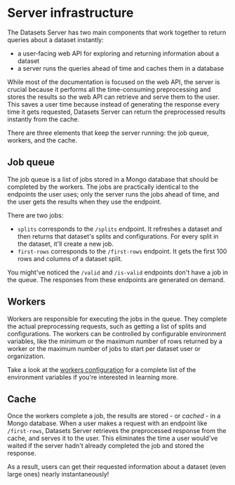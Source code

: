 # Server infrastructure

The Datasets Server has two main components that work together to return queries about a dataset instantly:

- a user-facing web API for exploring and returning information about a dataset
- a server runs the queries ahead of time and caches them in a database

While most of the documentation is focused on the web API, the server is crucial because it performs all the time-consuming preprocessing and stores the results so the web API can retrieve and serve them to the user. This saves a user time because instead of generating the response every time it gets requested, Datasets Server can return the preprocessed results instantly from the cache.

There are three elements that keep the server running: the job queue, workers, and the cache.

## Job queue

The job queue is a list of jobs stored in a Mongo database that should be completed by the workers. The jobs are practically identical to the endpoints the user uses; only the server runs the jobs ahead of time, and the user gets the results when they use the endpoint.

There are two jobs:

- `splits` corresponds to the `/splits` endpoint. It refreshes a dataset and then returns that dataset's splits and configurations. For every split in the dataset, it'll create a new job.
- `first-rows` corresponds to the `/first-rows` endpoint. It gets the first 100 rows and columns of a dataset split.

You might've noticed the `/valid` and `/is-valid` endpoints don't have a job in the queue. The responses from these endpoints are generated on demand.

## Workers

Workers are responsible for executing the jobs in the queue. They complete the actual preprocessing requests, such as getting a list of splits and configurations. The workers can be controlled by configurable environment variables, like the minimum or the maximum number of rows returned by a worker or the maximum number of jobs to start per dataset user or organization.

Take a look at the [workers configuration](https://github.com/huggingface/datasets-server/tree/main/workers/first_rows#configuration) for a complete list of the environment variables if you're interested in learning more.

## Cache

Once the workers complete a job, the results are stored - or _cached_ - in a Mongo database. When a user makes a request with an endpoint like `/first-rows`, Datasets Server retrieves the preprocessed response from the cache, and serves it to the user. This eliminates the time a user would've waited if the server hadn't already completed the job and stored the response.

As a result, users can get their requested information about a dataset (even large ones) nearly instantaneously!
